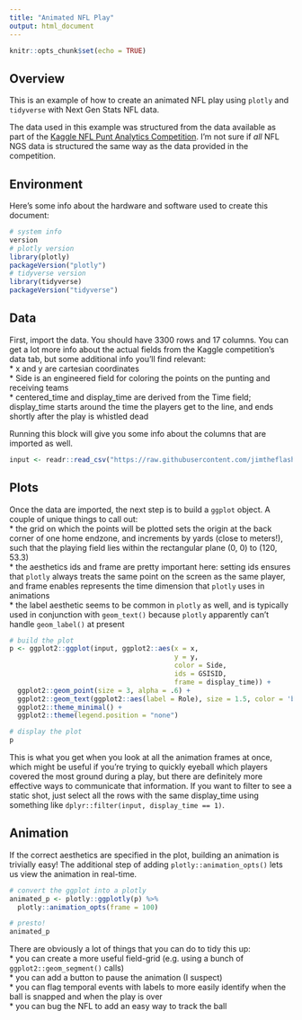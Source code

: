 ```yaml
---
title: "Animated NFL Play"
output: html_document
---
```


```r
knitr::opts_chunk$set(echo = TRUE)
```

## Overview

This is an example of how to create an animated NFL play using `plotly` and `tidyverse` with Next Gen Stats NFL data.

The data used in this example was structured from the data available as part of the [Kaggle NFL Punt Analytics Competition](https://www.kaggle.com/c/NFL-Punt-Analytics-Competition). I'm not sure if *all* NFL NGS data is structured the same way as the data provided in the competition.

## Environment

Here's some info about the hardware and software used to create this document:

```r
# system info
version
# plotly version
library(plotly)
packageVersion("plotly")
# tidyverse version
library(tidyverse)
packageVersion("tidyverse")
```

## Data

First, import the data. You should have 3300 rows and 17 columns. You can get a lot more info about the actual fields from the Kaggle competition's data tab, but some additional info you'll find relevant:  
* x and y are cartesian coordinates  
* Side is an engineered field for coloring the points on the punting and receiving teams  
* centered_time and display_time are derived from the Time field; display_time starts around the time the players get to the line, and ends shortly after the play is whistled dead  

Running this block will give you some info about the columns that are imported as well.

```r
input <- readr::read_csv("https://raw.githubusercontent.com/jimtheflash/SportsDataViz/master/animated_nfl_play/animated_nfl_play_demo.csv")
```

## Plots

Once the data are imported, the next step is to build a `ggplot` object. A couple of unique things to call out:  
* the grid on which the points will be plotted sets the origin at the back corner of one home endzone, and increments by yards (close to meters!), such that the playing field lies within the rectangular plane (0, 0) to (120, 53.3)  
* the aesthetics ids and frame are pretty important here: setting ids ensures that `plotly` always treats the same point on the screen as the same player, and frame enables represents the time dimension that `plotly` uses in animations  
* the label aesthetic seems to be common in `plotly` as well, and is typically used in conjunction with `geom_text()` because `plotly` apparently can't handle `geom_label()` at present  

```r
# build the plot
p <- ggplot2::ggplot(input, ggplot2::aes(x = x, 
                                         y = y, 
                                         color = Side,
                                         ids = GSISID,
                                         frame = display_time)) +
  ggplot2::geom_point(size = 3, alpha = .6) +
  ggplot2::geom_text(ggplot2::aes(label = Role), size = 1.5, color = 'black') +
  ggplot2::theme_minimal() +
  ggplot2::theme(legend.position = "none")

# display the plot
p
```
This is what you get when you look at all the animation frames at once, which might be useful if you're trying to quickly eyeball which players covered the most ground during a play, but there are definitely more effective ways to communicate that information. If you want to filter to see a static shot, just select all the rows with the same display_time using something like `dplyr::filter(input, display_time == 1)`.

## Animation

If the correct aesthetics are specified in the plot, building an animation is trivially easy! The additional step of adding `plotly::animation_opts()` lets us view the animation in real-time.
```r
# convert the ggplot into a plotly
animated_p <- plotly::ggplotly(p) %>%
  plotly::animation_opts(frame = 100)

# presto!
animated_p
```

There are obviously a lot of things that you can do to tidy this up:  
* you can create a more useful field-grid (e.g. using a bunch of `ggplot2::geom_segment()` calls)  
* you can add a button to pause the animation (I suspect)  
* you can flag temporal events with labels to more easily identify when the ball is snapped and when the play is over  
* you can bug the NFL to add an easy way to track the ball